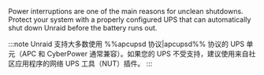 Power interruptions are one of the main reasons for unclean shutdowns. Protect your system with a properly configured UPS that can automatically shut down Unraid before the battery runs out.

:::note
Unraid 支持大多数使用 %%apcupsd 协议|apcupsd%% 协议的 UPS 单元（APC 和 CyberPower 通常兼容）。如果您的 UPS 不受支持，建议使用来自社区应用程序的网络 UPS 工具（NUT）插件。
:::
